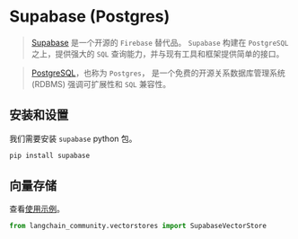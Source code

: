 # Supabase (Postgres)

> [Supabase](https://supabase.com/docs) 是一个开源的 `Firebase` 替代品。
> `Supabase` 构建在 `PostgreSQL` 之上，提供强大的 `SQL`
> 查询能力，并与现有工具和框架提供简单的接口。

> [PostgreSQL](https://en.wikipedia.org/wiki/PostgreSQL)，也称为 `Postgres`，
> 是一个免费的开源关系数据库管理系统 (RDBMS)
> 强调可扩展性和 `SQL` 兼容性。

## 安装和设置

我们需要安装 `supabase` python 包。

```bash
pip install supabase
```

## 向量存储

查看[使用示例](/docs/integrations/vectorstores/supabase)。

```python
from langchain_community.vectorstores import SupabaseVectorStore
```

